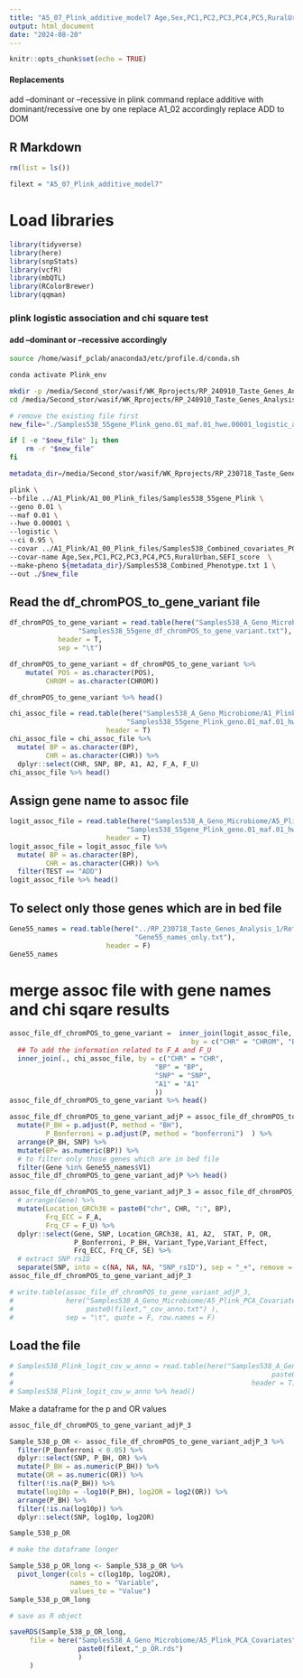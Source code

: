 ```yaml
---
title: "A5_07_Plink_additive_model7 Age,Sex,PC1,PC2,PC3,PC4,PC5,RuralUrban,SEFI_score"
output: html_document
date: "2024-08-20"
---
```


```r
knitr::opts_chunk$set(echo = TRUE)
```


#### Replacements

add --dominant or --recessive in plink command
replace additive with dominant/recessive one by one
replace A1_02 accordingly
replace ADD to DOM

## R Markdown

```r
rm(list = ls())
```


```r
filext = "A5_07_Plink_additive_model7"
```


# Load libraries

```r
library(tidyverse)
library(here)
library(snpStats)
library(vcfR)
library(mbQTL)
library(RColorBrewer)
library(qqman)
```

### plink logistic association and chi square test

#### add --dominant or --recessive accordingly

```bash

source /home/wasif_pclab/anaconda3/etc/profile.d/conda.sh

conda activate Plink_env

mkdir -p /media/Second_stor/wasif/WK_Rprojects/RP_240910_Taste_Genes_Analysis_2/Samples538_A_Geno_Microbiome/A5_Plink_PCA_Covariates
cd /media/Second_stor/wasif/WK_Rprojects/RP_240910_Taste_Genes_Analysis_2/Samples538_A_Geno_Microbiome/A5_Plink_PCA_Covariates

# remove the existing file first
new_file="./Samples538_55gene_Plink_geno.01_maf.01_hwe.00001_logistic_additive"

if [ -e "$new_file" ]; then
    rm -r "$new_file"
fi

metadata_dir=/media/Second_stor/wasif/WK_Rprojects/RP_230718_Taste_Genes_Analysis_1/Samples538_Analysis/Metadata538_files/

plink \
--bfile ../A1_Plink/A1_00_Plink_files/Samples538_55gene_Plink \
--geno 0.01 \
--maf 0.01 \
--hwe 0.00001 \
--logistic \
--ci 0.95 \
--covar ../A1_Plink/A1_00_Plink_files/Samples538_Combined_covariates_PCA.txt \
--covar-name Age,Sex,PC1,PC2,PC3,PC4,PC5,RuralUrban,SEFI_score  \
--make-pheno ${metadata_dir}/Samples538_Combined_Phenotype.txt 1 \
--out ./$new_file
```

## Read the df_chromPOS_to_gene_variant file

```r
df_chromPOS_to_gene_variant = read.table(here("Samples538_A_Geno_Microbiome/A1_Plink/",
                 "Samples538_55gene_df_chromPOS_to_gene_variant.txt"),
            header = T,
            sep = "\t")

df_chromPOS_to_gene_variant = df_chromPOS_to_gene_variant %>% 
    mutate( POS = as.character(POS),
         CHROM = as.character(CHROM))

df_chromPOS_to_gene_variant %>% head()

```


```r
chi_assoc_file = read.table(here("Samples538_A_Geno_Microbiome/A1_Plink/A1_00_Plink_files",
                             "Samples538_55gene_Plink_geno.01_maf.01_hwe.00001_assoc.assoc"),
                        header = T)
chi_assoc_file = chi_assoc_file %>%
  mutate( BP = as.character(BP),
         CHR = as.character(CHR)) %>% 
  dplyr::select(CHR, SNP, BP, A1, A2, F_A, F_U) 
chi_assoc_file %>% head()
```


## Assign gene name to assoc file

```r
logit_assoc_file = read.table(here("Samples538_A_Geno_Microbiome/A5_Plink_PCA_Covariates",
                             "Samples538_55gene_Plink_geno.01_maf.01_hwe.00001_logistic_additive.assoc.logistic"),
                        header = T)
logit_assoc_file = logit_assoc_file %>%
  mutate( BP = as.character(BP),
         CHR = as.character(CHR)) %>% 
  filter(TEST == "ADD") 
logit_assoc_file %>% head()
```



## To select only those genes which are in bed file

```r
Gene55_names = read.table(here("../RP_230718_Taste_Genes_Analysis_1/References_Seqs/bed_files",
                               "Gene55_names_only.txt"),
                        header = F)
Gene55_names
```

# merge assoc file with gene names and chi sqare results

```r
assoc_file_df_chromPOS_to_gene_variant =  inner_join(logit_assoc_file, df_chromPOS_to_gene_variant,
                                             by = c("CHR" = "CHROM", "BP" = "POS")) %>% 
  ## To add the information related to F_A and F_U
  inner_join(., chi_assoc_file, by = c("CHR" = "CHR",
                                    "BP" = "BP",
                                    "SNP" = "SNP",
                                    "A1" = "A1"
                                    ))
assoc_file_df_chromPOS_to_gene_variant %>% head()

assoc_file_df_chromPOS_to_gene_variant_adjP = assoc_file_df_chromPOS_to_gene_variant %>% 
  mutate(P_BH = p.adjust(P, method = "BH"),
         P_Bonferroni = p.adjust(P, method = "bonferroni")  ) %>% 
  arrange(P_BH, SNP) %>% 
  mutate(BP= as.numeric(BP)) %>% 
  # to filter only those genes which are in bed file
  filter(Gene %in% Gene55_names$V1)
assoc_file_df_chromPOS_to_gene_variant_adjP %>% head()

```

```r
assoc_file_df_chromPOS_to_gene_variant_adjP_3 = assoc_file_df_chromPOS_to_gene_variant_adjP %>% 
  # arrange(Gene) %>% 
  mutate(Location_GRCh38 = paste0("chr", CHR, ":", BP),
         Frq_ECC = F_A,
         Frq_CF = F_U) %>% 
  dplyr::select(Gene, SNP, Location_GRCh38, A1, A2,  STAT, P, OR,
                P_Bonferroni, P_BH, Variant_Type,Variant_Effect,
                Frq_ECC, Frq_CF, SE) %>% 
  # extract SNP rsID
  separate(SNP, into = c(NA, NA, NA, "SNP_rsID"), sep = "_+", remove = FALSE)
assoc_file_df_chromPOS_to_gene_variant_adjP_3

# write.table(assoc_file_df_chromPOS_to_gene_variant_adjP_3, 
#             here("Samples538_A_Geno_Microbiome/A5_Plink_PCA_Covariates",
#                  paste0(filext,"_cov_anno.txt") ),
#             sep = "\t", quote = F, row.names = F)

```

## Load the file

```r
# Samples538_Plink_logit_cov_w_anno = read.table(here("Samples538_A_Geno_Microbiome/A5_Plink_PCA_Covariates",
#                                                                paste0(filext,"_cov_anno.txt")),
#                                                           header = T)
# Samples538_Plink_logit_cov_w_anno %>% head()
```



Make a dataframe for the p and OR values
```r
assoc_file_df_chromPOS_to_gene_variant_adjP_3

Sample_538_p_OR <- assoc_file_df_chromPOS_to_gene_variant_adjP_3 %>%
  filter(P_Bonferroni < 0.05) %>%
  dplyr::select(SNP, P_BH, OR) %>%
  mutate(P_BH = as.numeric(P_BH)) %>%
  mutate(OR = as.numeric(OR)) %>%
  filter(!is.na(P_BH)) %>%
  mutate(log10p = -log10(P_BH), log2OR = log2(OR)) %>%
  arrange(P_BH) %>%
  filter(!is.na(log10p)) %>% 
  dplyr::select(SNP, log10p, log2OR)

Sample_538_p_OR

# make the dataframe longer

Sample_538_p_OR_long <- Sample_538_p_OR %>%
  pivot_longer(cols = c(log10p, log2OR),
               names_to = "Variable",
               values_to = "Value")
Sample_538_p_OR_long

# save as R object

saveRDS(Sample_538_p_OR_long,
     file = here("Samples538_A_Geno_Microbiome/A5_Plink_PCA_Covariates",
                 paste0(filext,"_p_OR.rds")
                 )
     )
```